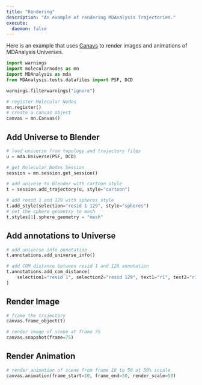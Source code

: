```yaml
---
title: "Rendering"
description: "An example of rendering MDAnalysis Trajectories."
execute:
  daemon: false
---
```


Here is an example that uses [Canavs](../api/canvas.html) to render images and animations of MDAnalysis Universes.


```python
import warnings
import molecularnodes as mn
import MDAnalysis as mda
from MDAnalysis.tests.datafiles import PSF, DCD

warnings.filterwarnings("ignore")

# register Molecular Nodes
mn.register()
# create a canvas object
canvas = mn.Canvas()
```

## Add Universe to Blender

```python
# load universe from topology and trajectory files
u = mda.Universe(PSF, DCD)

# get Molecular Nodes Session
session = mn.session.get_session()

# add univese to Blender with cartoon style
t = session.add_trajectory(u, style="cartoon")

# add resid 1 and 129 with spheres style
t.add_style(selection="resid 1 129", style="spheres")
# set the sphere geometry to mesh
t.styles[1].sphere_geometry = "mesh"
```

## Add annotations to Universe

```python
# add universe info annotation
t.annotations.add_universe_info()

# add COM distance between resid 1 and 129 annotation
t.annotations.add_com_distance(
    selection1="resid 1", selection2="resid 129", text1="r1", text2="r129"
)
```

## Render Image

```python
# frame the trajectory
canvas.frame_object(t)

# render image of scene at frame 75
canvas.snapshot(frame=75)
```

## Render Animation

```python
# render animation of scene from frame 10 to 50 at 50% sccale
canvas.animation(frame_start=10, frame_end=50, render_scale=50)
```
